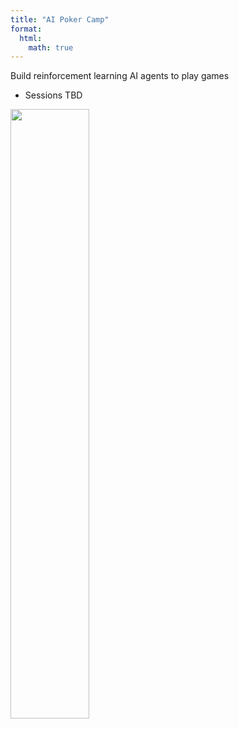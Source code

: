 ```yaml
---
title: "AI Poker Camp"
format:
  html:
    math: true
---
```

Build reinforcement learning AI agents to play games

- Sessions TBD

![](../assets/pcicon.png){width=50%}